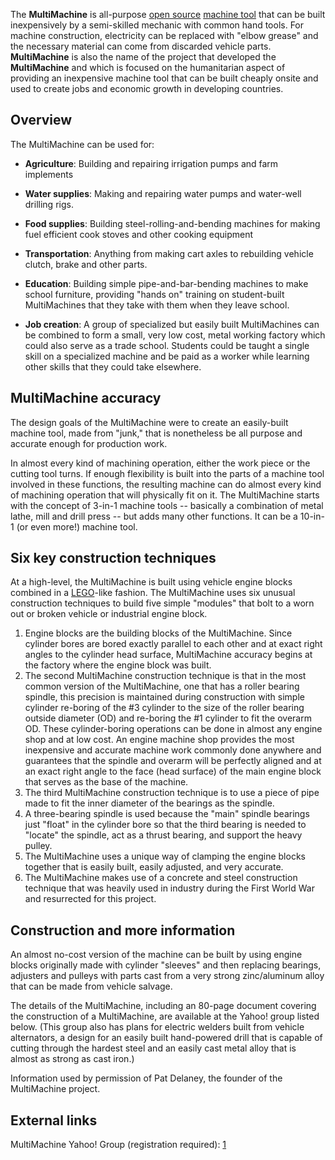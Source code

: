 The '''MultiMachine''' is all-purpose [[Open_source|open source]] [[Machine_tool|machine tool]] that can be built inexpensively by a semi-skilled mechanic with common hand tools. For machine construction, electricity can be replaced with "elbow grease" and the necessary material can come from discarded vehicle parts. '''MultiMachine''' is also the name of the project that developed the '''MultiMachine''' and which is focused on the humanitarian aspect of providing an inexpensive machine tool that can be built cheaply onsite and used to create jobs and economic growth in developing countries. 

== Overview ==

The MultiMachine can be used for:

* '''Agriculture''': Building and repairing irrigation pumps and farm implements

* '''Water supplies''': Making and repairing water pumps and water-well drilling rigs.

* '''Food supplies''': Building steel-rolling-and-bending machines for making fuel efficient cook stoves and other cooking equipment

* '''Transportation''': Anything from making cart axles to rebuilding vehicle clutch, brake and other parts.

* '''Education''': Building simple pipe-and-bar-bending machines to make school furniture, providing "hands on" training on student-built MultiMachines that they take with them when they leave school.

* '''Job creation''': A group of specialized but easily built MultiMachines can be combined to form a small, very low cost, metal working factory which could also serve as a trade school. Students could be taught a single skill on a specialized machine and be paid as a worker while learning other skills that they could take elsewhere.

== MultiMachine accuracy ==

The design goals of the MultiMachine were to create an easily-built machine tool, made from "junk," that is nonetheless be all purpose and accurate enough for production work. 

In almost every kind of machining operation, either the work piece or the cutting tool turns. If enough flexibility is built into the parts of a machine tool involved in these functions, the resulting machine can do almost every kind of machining operation that will physically fit on it. The MultiMachine starts with the concept of 3-in-1 machine tools -- basically a combination of metal lathe, mill and drill press -- but adds many other functions. It can be a 10-in-1 (or even more!) machine tool. 

== Six key construction techniques ==

At a high-level, the MultiMachine is built using vehicle engine blocks combined in a [[LEGO]]-like fashion. The MultiMachine uses six unusual construction techniques to build five simple "modules" that bolt to a worn out or broken vehicle or industrial engine block.

# Engine blocks are the building blocks of the MultiMachine. Since cylinder bores are bored exactly parallel to each other and at exact right angles to the cylinder head surface, MultiMachine accuracy begins at the factory where the engine block was built.
# The second MultiMachine construction technique is that in the most common version of the MultiMachine, one that has a roller bearing spindle, this precision is maintained during construction with simple cylinder re-boring of the #3 cylinder to the size of the roller bearing outside diameter (OD) and re-boring the #1 cylinder to fit the overarm OD. These cylinder-boring operations can be done in almost any engine shop and at low cost. An engine machine shop provides the most inexpensive and accurate machine work commonly done anywhere and guarantees that the spindle and overarm will be perfectly aligned and at an exact right angle to the face (head surface) of the main engine block that serves as the base of the machine.
# The third MultiMachine construction technique is to use a piece of pipe made to fit the inner diameter of the bearings as the spindle.
# A three-bearing spindle is used because the "main" spindle bearings just "float" in the cylinder bore so that the third bearing is needed to "locate" the spindle, act as a thrust bearing, and support the heavy pulley.
# The MultiMachine uses a unique way of clamping the engine blocks together that is easily built, easily adjusted, and very accurate.
# The MultiMachine makes use of a concrete and steel construction technique that was heavily used in industry during the First World War and resurrected for this project.

== Construction and more information ==

An almost no-cost version of the machine can be built by using engine blocks originally made with cylinder "sleeves" and then replacing bearings, adjusters and pulleys with parts cast from a very strong zinc/aluminum alloy that can be made from vehicle salvage.

The details of the MultiMachine, including an 80-page document covering the construction of a MultiMachine, are available at the Yahoo! group listed below. (This group also has plans for electric welders built from vehicle alternators, a design for an easily built hand-powered drill that is capable of cutting through the hardest steel and an easily cast metal alloy that is almost as strong as cast iron.)

Information used by permission of Pat Delaney, the founder of the MultiMachine project.

== External links ==

MultiMachine Yahoo! Group (registration required): [http://groups.yahoo.com/group/multimachine/]
{{catneeded}}